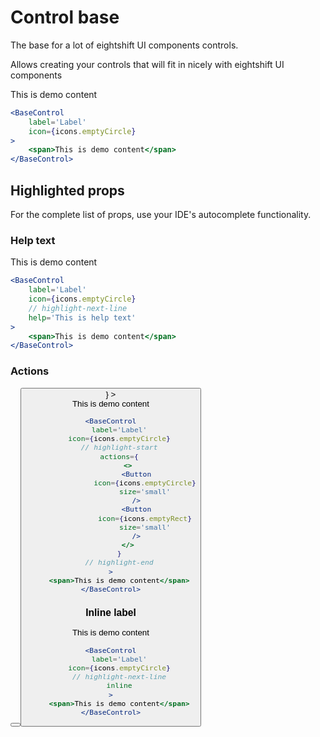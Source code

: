 # Control base


The base for a lot of eightshift UI components controls.

Allows creating your controls that will fit in nicely with eightshift UI components

<ComponentShowcase>
	<BaseControl
		label='Label'
		icon={icons.emptyCircle}
	>
		<div className='es-uic-w-full es-uic-rounded-lg es-uic-bg-gray-100 es-uic-text-sm es-uic-p-4 es-uic-min-h-40'>
			<span>This is demo content</span>
		</div>
	</BaseControl>
</ComponentShowcase>

```jsx
<BaseControl
	label='Label'
	icon={icons.emptyCircle}
>
	<span>This is demo content</span>
</BaseControl>
```

## Highlighted props

For the complete list of props, use your IDE's autocomplete functionality.

### Help text

<ComponentShowcase>
	<BaseControl
		label='Label'
		icon={icons.emptyCircle}
		help='This is help text'
	>
		<div className='es-uic-w-full es-uic-rounded-lg es-uic-bg-gray-100 es-uic-text-sm es-uic-p-4 es-uic-min-h-40'>
			<span>This is demo content</span>
		</div>
	</BaseControl>
</ComponentShowcase>

```jsx
<BaseControl
	label='Label'
	icon={icons.emptyCircle}
	// highlight-next-line
	help='This is help text'
>
	<span>This is demo content</span>
</BaseControl>
```

### Actions

<ComponentShowcase>
	<BaseControl
		label='Label'
		icon={icons.emptyCircle}
		actions={
			<>
				<Button
					icon={icons.emptyCircle}
					size='small'
				/>
				<Button
					icon={icons.emptyRect}
					size='small'
				/>
			</>
		}
	>
		<div className='es-uic-w-full es-uic-rounded-lg es-uic-bg-gray-100 es-uic-text-sm es-uic-p-4 es-uic-min-h-40'>
			<span>This is demo content</span>
		</div>
	</BaseControl>
</ComponentShowcase>

```jsx
<BaseControl
	label='Label'
	icon={icons.emptyCircle}
	// highlight-start
	actions={
		<>
			<Button
				icon={icons.emptyCircle}
				size='small'
			/>
			<Button
				icon={icons.emptyRect}
				size='small'
			/>
		</>
	}
	// highlight-end
>
	<span>This is demo content</span>
</BaseControl>
```

### Inline label

<ComponentShowcase>
	<BaseControl
		label='Label'
		icon={icons.emptyCircle}
		inline
	>
		<div className='es-uic-w-full es-uic-rounded-lg es-uic-bg-gray-100 es-uic-text-sm es-uic-p-4'>
			<span>This is demo content</span>
		</div>
	</BaseControl>
</ComponentShowcase>

```jsx
<BaseControl
	label='Label'
	icon={icons.emptyCircle}
	// highlight-next-line
	inline
>
	<span>This is demo content</span>
</BaseControl>
```
